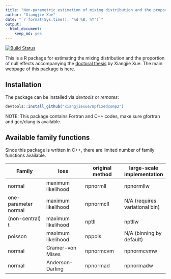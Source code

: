 ```yaml
---
title: "Non-parametric estimation of mixing distribution and the proportion of zeros"
author: "Xiangjie Xue"
date: "`r format(Sys.time(), '%d %B, %Y')`"
output: 
  html_document: 
    keep_md: yes
---
```


[![Build Status](https://travis-ci.com/xiangjiexue/npfixedcomp2.svg?branch=main)](https://travis-ci.com/xiangjiexue/npfixedcomp2)

This is a R package for estimating the mixing distribution and the proportion of null effects accompanying the [doctoral thesis](https://hdl.handle.net/2292/54659) by Xiangjie Xue. The main webpage of this package is [here](https://xiangjiexue.github.io/npfixedcomp2).

## Installation

The package can be installed via *devtools* or *remotes*:

```r
devtools::install_github("xiangjiexue/npfixedcomp2")
```

NOTE: This package contains Fortran and C++ codes, make sure gfortran and gcc/clang is available.

## Available family functions

Since this package is written in C++, there are limited number of family functions available. 

| Family | loss | original method | large-scale implementation |
|----|----|----|----|
| normal | maximum likelihood | npnormll | npnormllw |
| one-parameter normal | maximum likelihood | npnormcll | N/A (requires variational bin) |
| (non-central) t | maximum likelihood | nptll | nptllw |
| poisson | maximum likelihood | nppois | N/A (binning by default) |
| normal | Cramer-von Mises | npnormcvm | npnormcvmw |
| normal | Anderson-Darling | npnormad | npnormadw |
